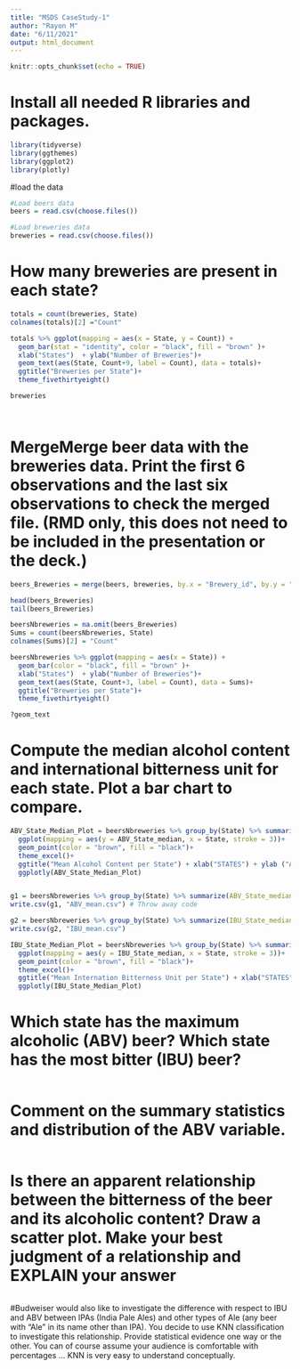 ```yaml
---
title: "MSDS CaseStudy-1"
author: "Rayon M"
date: "6/11/2021"
output: html_document
---
```


```r
knitr::opts_chunk$set(echo = TRUE)
```


# Install all needed R libraries and packages.


```r
library(tidyverse)
library(ggthemes)
library(ggplot2)
library(plotly)

```

#load the data

```r
#Load beers data
beers = read.csv(choose.files())

#Load breweries data
breweries = read.csv(choose.files())

```

# How many breweries are present in each state?

```r

totals = count(breweries, State)
colnames(totals)[2] ="Count"

totals %>% ggplot(mapping = aes(x = State, y = Count)) +
  geom_bar(stat = "identity", color = "black", fill = "brown" )+
  xlab("States")  + ylab("Number of Breweries")+
  geom_text(aes(State, Count+9, label = Count), data = totals)+
  ggtitle("Breweries per State")+
  theme_fivethirtyeight()

breweries




```


# MergeMerge beer data with the breweries data. Print the first 6 observations and the last six observations to check the merged file.  (RMD only, this does not need to be included in the presentation or the deck.)

```r
beers_Breweries = merge(beers, breweries, by.x = "Brewery_id", by.y = "Brew_ID")

head(beers_Breweries)
tail(beers_Breweries)

beersNbreweries = na.omit(beers_Breweries)
Sums = count(beersNbreweries, State)
colnames(Sums)[2] = "Count"

beersNbreweries %>% ggplot(mapping = aes(x = State)) +
  geom_bar(color = "black", fill = "brown" )+
  xlab("States")  + ylab("Number of Breweries")+
  geom_text(aes(State, Count+3, label = Count), data = Sums)+
  ggtitle("Breweries per State")+
  theme_fivethirtyeight()

?geom_text
```

# Compute the median alcohol content and international bitterness unit for each state. Plot a bar chart to compare.

```r

ABV_State_Median_Plot = beersNbreweries %>% group_by(State) %>% summarize(ABV_State_median = median(ABV)) %>%
  ggplot(mapping = aes(y = ABV_State_median, x = State, stroke = 3))+
  geom_point(color = "brown", fill = "black")+
  theme_excel()+
  ggtitle("Mean Alcohol Content per State") + xlab("STATES") + ylab ("ABV Mean")
  ggplotly(ABV_State_Median_Plot)


g1 = beersNbreweries %>% group_by(State) %>% summarize(ABV_State_median = median(ABV)) # Throw away code
write.csv(g1, "ABV_mean.csv") # Throw away code

g2 = beersNbreweries %>% group_by(State) %>% summarize(IBU_State_median = median(IBU))
write.csv(g2, "IBU_mean.csv")

IBU_State_Median_Plot = beersNbreweries %>% group_by(State) %>% summarize(IBU_State_median = median(IBU)) %>%
  ggplot(mapping = aes(y = IBU_State_median, x = State, stroke = 3))+
  geom_point(color = "brown", fill = "black")+
  theme_excel()+
  ggtitle("Mean Internation Bitterness Unit per State") + xlab("STATES") + ylab ("IBU Mean")
  ggplotly(IBU_State_Median_Plot)

```
# Which state has the maximum alcoholic (ABV) beer? Which state has the most bitter (IBU) beer?

```r

```

# Comment on the summary statistics and distribution of the ABV variable.

```r

````

# Is there an apparent relationship between the bitterness of the beer and its alcoholic content? Draw a scatter plot.  Make your best judgment of a relationship and EXPLAIN your answer

```r

```

#Budweiser would also like to investigate the difference with respect to IBU and ABV between IPAs (India Pale Ales) and other types of Ale (any beer with “Ale” in its name other than IPA).  You decide to use KNN classification to investigate this relationship.  Provide statistical evidence one way or the other. You can of course assume your audience is comfortable with percentages … KNN is very easy to understand conceptually.


```r


```

